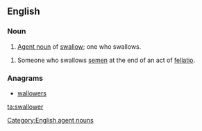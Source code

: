 ==English==

===Noun===

{{en-noun}}

# [[agent noun|Agent noun]] of [[swallow]]; one who swallows.

[[Category:English agent nouns]]
# {{vulgar|slang}} Someone who swallows [[semen]] at the end of an act of [[fellatio]].

===Anagrams===
* [[wallowers#English|wallowers]]

[[ta:swallower]]